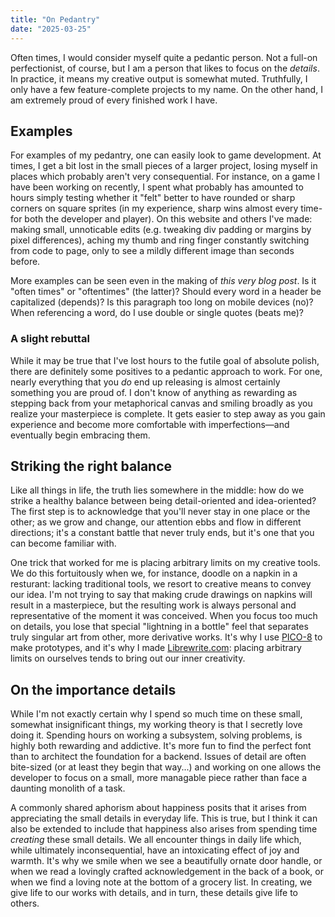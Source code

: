 ```yaml
---
title: "On Pedantry"
date: "2025-03-25"
---
```


Often times, I would consider myself quite a pedantic person. Not a full-on perfectionist, of course, but I am a person that likes to focus on the *details*. In practice, it means my creative output is somewhat muted. Truthfully, I only have a few feature-complete projects to my name. On the other hand, I am extremely proud of every finished work I have.

## Examples
For examples of my pedantry, one can easily look to game development. At times, I get a bit lost in the small pieces of a larger project, losing myself in places which probably aren't very consequential. For instance, on a game I have been working on recently, I spent what probably has amounted to hours simply testing whether it "felt" better to have rounded or sharp corners on square sprites (in my experience, sharp wins almost every time-for both the developer and player). On this website and others I've made: making small, unnoticable edits (e.g. tweaking div padding or margins by pixel differences), aching my thumb and ring finger constantly switching from code to page, only to see a mildly different image than seconds before.

More examples can be seen even in the making of *this very blog post*. Is it "often times" or "oftentimes" (the latter)? Should every word in a header be capitalized (depends)? Is this paragraph too long on mobile devices (no)? When referencing a word, do I use double or single quotes (beats me)?

### A slight rebuttal
While it may be true that I've lost hours to the futile goal of absolute polish, there are definitely some positives to a pedantic approach to work. For one, nearly everything that you *do* end up releasing is almost certainly something you are proud of. I don't know of anything as rewarding as stepping back from your metaphorical canvas and smiling broadly as you realize your masterpiece is complete. It gets easier to step away as you gain experience and become more comfortable with imperfections&mdash;and eventually begin embracing them.

## Striking the right balance

Like all things in life, the truth lies somewhere in the middle: how do we strike a healthy balance between being detail-oriented and idea-oriented? The first step is to acknowledge that you'll never stay in one place or the other; as we grow and change, our attention ebbs and flow in different directions; it's a constant battle that never truly ends, but it's one that you can become familiar with.

One trick that worked for me is placing arbitrary limits on my creative tools. We do this fortuitously when we, for instance, doodle on a napkin in a resturant: lacking traditional tools, we resort to creative means to convey our idea. I'm not trying to say that making crude drawings on napkins will result in a masterpiece, but the resulting work is always personal and representative of the moment it was conceived. When you focus too much on details, you lose that special "lightning in a bottle" feel that separates truly singular art from other, more derivative works. It's why I use [PICO-8](https://google.com) to make prototypes, and it's why I made [Librewrite.com](https://librewrite.com): placing arbitrary limits on ourselves tends to bring out our inner creativity.

## On the importance details
While I'm not exactly certain why I spend so much time on these small, somewhat insignificant things, my working theory is that I secretly love doing it. Spending hours on working a subsystem, solving problems, is highly both rewarding and addictive. It's more fun to find the perfect font than to architect the foundation for a backend. Issues of detail are often bite-sized (or at least they begin that way...) and working on one allows the developer to focus on a small, more managable piece rather than face a daunting monolith of a task.

A commonly shared aphorism about happiness posits that it arises from appreciating the small details in everyday life. This is true, but I think it can also be extended to include that happiness also arises from spending time *creating* these small details. We all encounter things in daily life which, while ultimately inconsequential, have an intoxicating effect of joy and warmth. It's why we smile when we see a beautifully ornate door handle, or when we read a lovingly crafted acknowledgement in the back of a book, or when we find a loving note at the bottom of a grocery list. In creating, we give life to our works with details, and in turn, these details give life to others.
